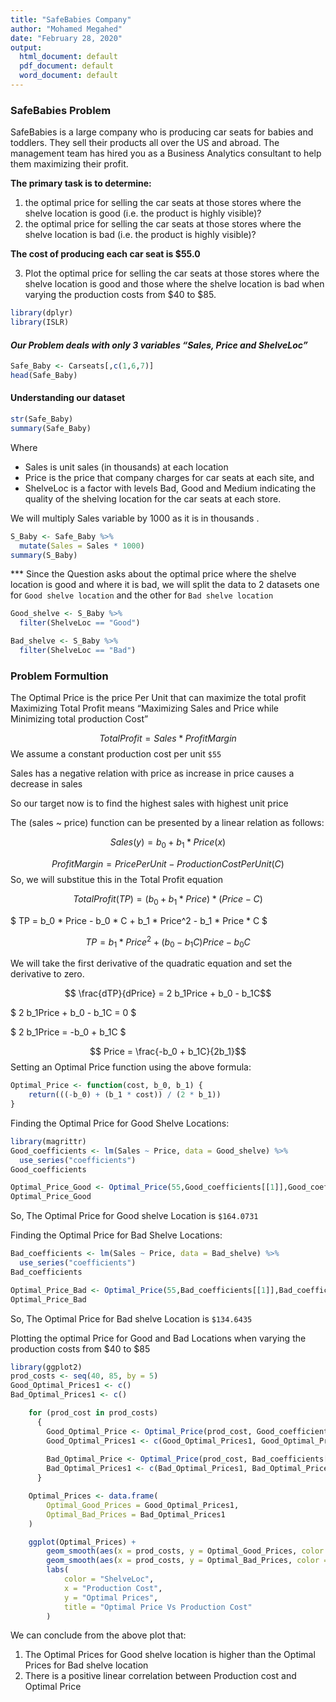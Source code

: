 ---
title: "SafeBabies Company"
author: "Mohamed Megahed"
date: "February 28, 2020"
output:
  html_document: default
  pdf_document: default
  word_document: default
---


### **SafeBabies Problem**
SafeBabies is a large company who is producing car seats for babies and toddlers. They sell their products all over the US and abroad. The management team has hired you as a Business Analytics consultant to help them maximizing their profit. 

**The primary task is to determine:**

   1.	the optimal price for selling the car seats at those stores where the shelve location is good (i.e. the product is highly visible)?
   2.	the optimal price for selling the car seats at those stores where the shelve location is bad (i.e. the product is highly visible)?

**The cost of producing each car seat is $55.0**

   3.	Plot the optimal price for selling the car seats at those stores where the shelve location is good and those where the shelve location is bad when varying the production costs from $40 to $85.

```{r}
library(dplyr)
library(ISLR)
```

#### ***Our Problem deals with only 3 variables "Sales, Price and ShelveLoc" ***
```{r}
Safe_Baby <- Carseats[,c(1,6,7)]
head(Safe_Baby)
```

#### Understanding our dataset
```{r}
str(Safe_Baby)
summary(Safe_Baby)
```
Where

 + Sales is unit sales (in thousands) at each location
 + Price is the price that company charges for car seats at each site, and 
 + ShelveLoc is a factor with levels Bad, Good and Medium indicating the quality of the shelving location for the car seats at each store.

We will multiply Sales variable by 1000 as it is in thousands .
```{r}
S_Baby <- Safe_Baby %>% 
  mutate(Sales = Sales * 1000)
summary(S_Baby)
```

*** Since the Question asks about the optimal price where the shelve location is good and where it is bad, we will split the data to 2 datasets one for `Good shelve location` and the other for `Bad shelve location`

```{r}
Good_shelve <- S_Baby %>%
  filter(ShelveLoc == "Good")

Bad_shelve <- S_Baby %>%
  filter(ShelveLoc == "Bad")
```


### **Problem Formultion**
The Optimal Price is the price Per Unit that can maximize the total profit
Maximizing Total Profit means "Maximizing Sales and Price while Minimizing total production Cost"

$$Total Profit = Sales * Profit Margin$$
We assume a constant production cost per unit `$55`

Sales has a negative relation with price as increase in price causes a decrease in sales 

So our target now is to find the highest sales with highest unit price

The (sales ~ price) function can be presented by a linear relation as follows:

$$Sales(y) = b_0 + b_1 * Price(x)$$

$$ Profit Margin =Price Per Unit - Production Cost Per Unit(C)$$
So, we will substitue this in the Total Profit equation

$$ Total Profit (TP) = (b_0 + b_1 * Price) * (Price - C)$$

$ TP = b_0 * Price - b_0 * C + b_1 * Price^2 - b_1 * Price * C $

$$ TP = b_1 * Price^2 + (b_0 - b_1C) Price - b_0C $$

We will take the first derivative of the quadratic equation and set the derivative to zero.

$$ \frac{dTP}{dPrice} = 2 b_1Price + b_0 - b_1C$$

$ 2 b_1Price + b_0 - b_1C = 0 $

$ 2 b_1Price = -b_0 + b_1C $

$$ Price = \frac{-b_0 + b_1C}{2b_1}$$
Setting an Optimal Price function using the above formula:
```{r}
Optimal_Price <- function(cost, b_0, b_1) {
    return(((-b_0) + (b_1 * cost)) / (2 * b_1))
}
```

Finding the Optimal Price for Good Shelve Locations: 
```{r}
library(magrittr)
Good_coefficients <- lm(Sales ~ Price, data = Good_shelve) %>% 
  use_series("coefficients")
Good_coefficients
```

```{r}
Optimal_Price_Good <- Optimal_Price(55,Good_coefficients[[1]],Good_coefficients[[2]])
Optimal_Price_Good
```
So, The Optimal Price for Good shelve Location is `$164.0731`


Finding the Optimal Price for Bad Shelve Locations: 
```{r}
Bad_coefficients <- lm(Sales ~ Price, data = Bad_shelve) %>% 
  use_series("coefficients")
Bad_coefficients
```

```{r}
Optimal_Price_Bad <- Optimal_Price(55,Bad_coefficients[[1]],Bad_coefficients[[2]])
Optimal_Price_Bad
```
So, The Optimal Price for Bad shelve Location is `$134.6435`


Plotting the optimal Price for Good and Bad Locations when varying the production costs from $40 to $85
```{r fig.height=8, fig.width=13}
library(ggplot2)
prod_costs <- seq(40, 85, by = 5)
Good_Optimal_Prices1 <- c()
Bad_Optimal_Prices1 <- c()

    for (prod_cost in prod_costs) 
      {
        Good_Optimal_Price <- Optimal_Price(prod_cost, Good_coefficients[[1]], Good_coefficients[[2]])
        Good_Optimal_Prices1 <- c(Good_Optimal_Prices1, Good_Optimal_Price)
      
        Bad_Optimal_Price <- Optimal_Price(prod_cost, Bad_coefficients[[1]], Bad_coefficients[[2]])
        Bad_Optimal_Prices1 <- c(Bad_Optimal_Prices1, Bad_Optimal_Price)
      }

    Optimal_Prices <- data.frame(
        Optimal_Good_Prices = Good_Optimal_Prices1,
        Optimal_Bad_Prices = Bad_Optimal_Prices1
    )

    ggplot(Optimal_Prices) +
        geom_smooth(aes(x = prod_costs, y = Optimal_Good_Prices, color = "Good"), method = "loess") +
        geom_smooth(aes(x = prod_costs, y = Optimal_Bad_Prices, color = "Bad"), method = "loess") +
        labs(
            color = "ShelveLoc",
            x = "Production Cost",
            y = "Optimal Prices",
            title = "Optimal Price Vs Production Cost"
        )

```

We can conclude from the above plot that:

 1. The Optimal Prices for Good shelve location is higher than the Optimal Prices for Bad shelve location
 2. There is a positive linear correlation between Production cost and Optimal Price
